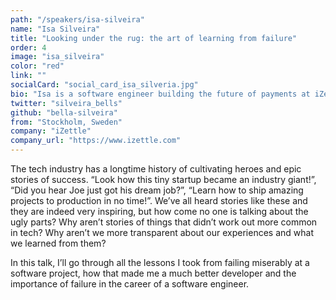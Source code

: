 ```yaml
---
path: "/speakers/isa-silveira"
name: "Isa Silveira"
title: "Looking under the rug: the art of learning from failure"
order: 4
image: "isa_silveira"
color: "red"
link: ""
socialCard: "social_card_isa_silveria.jpg"
bio: "Isa is a software engineer building the future of payments at iZettle. Throughout her career, she has worked with scientific research and nowadays works both on back and front end applications. Isa has worked on products from world class companies like the Stanford University, Planned Parenthood and Virgin. She never turns down a good talk and a beer, in her free time she thinks about how can she make the world a better place while playing with her dogs and practicing slalom skating."
twitter: "silveira_bells"
github: "bella-silveira"
from: "Stockholm, Sweden"
company: "iZettle"
company_url: "https://www.izettle.com"
---
```


The tech industry has a longtime history of cultivating heroes and epic stories of success. “Look how this tiny startup became an industry giant!”, “Did you hear Joe just got his dream job?”, “Learn how to ship amazing projects to production in no time!”. We’ve all heard stories like these and they are indeed very inspiring, but how come no one is talking about the ugly parts? Why aren’t stories of things that didn’t work out more common in tech? Why aren’t we more transparent about our experiences and what we learned from them?

In this talk, I’ll go through all the lessons I took from failing miserably at a software project, how that made me a much better developer and the importance of failure in the career of a software engineer.
